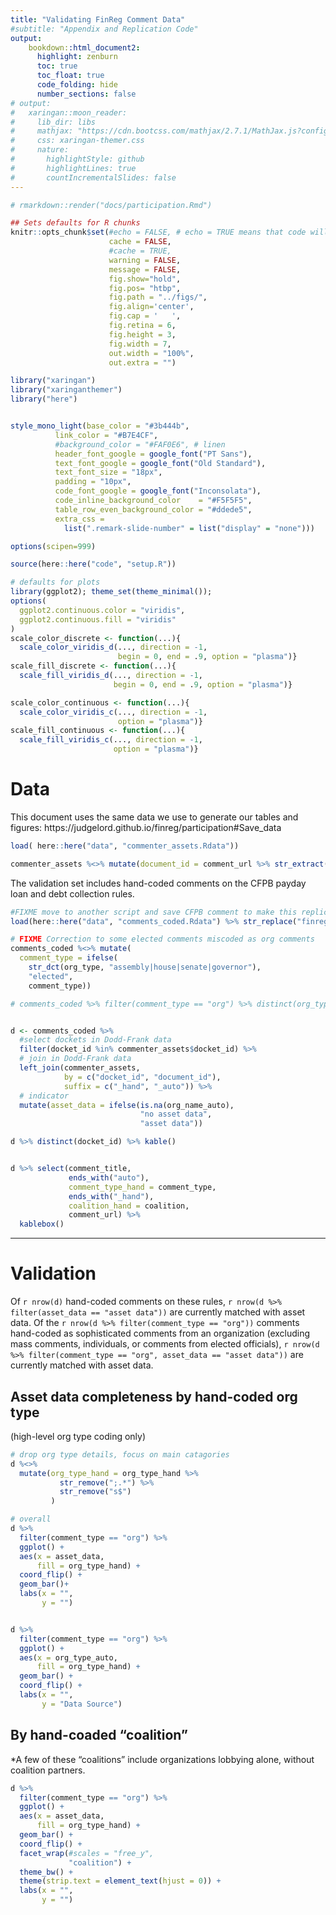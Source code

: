 ```yaml
---
title: "Validating FinReg Comment Data"
#subtitle: "Appendix and Replication Code" 
output:
    bookdown::html_document2:
      highlight: zenburn
      toc: true
      toc_float: true
      code_folding: hide
      number_sections: false
# output:
#   xaringan::moon_reader:
#     lib_dir: libs
#     mathjax: "https://cdn.bootcss.com/mathjax/2.7.1/MathJax.js?config=TeX-AMS_HTML"
#     css: xaringan-themer.css
#     nature:
#       highlightStyle: github
#       highlightLines: true
#       countIncrementalSlides: false
---
```




```r
# rmarkdown::render("docs/participation.Rmd")

## Sets defaults for R chunks
knitr::opts_chunk$set(#echo = FALSE, # echo = TRUE means that code will show
                      cache = FALSE,
                      #cache = TRUE,
                      warning = FALSE,
                      message = FALSE,
                      fig.show="hold",
                      fig.pos= "htbp",
                      fig.path = "../figs/",
                      fig.align='center',
                      fig.cap = '   ',
                      fig.retina = 6,
                      fig.height = 3,
                      fig.width = 7,
                      out.width = "100%",
                      out.extra = "")

library("xaringan")
library("xaringanthemer")
library("here")


style_mono_light(base_color = "#3b444b",
          link_color = "#B7E4CF",
          #background_color = "#FAF0E6", # linen
          header_font_google = google_font("PT Sans"), 
          text_font_google = google_font("Old Standard"), 
          text_font_size = "18px",
          padding = "10px",
          code_font_google = google_font("Inconsolata"), 
          code_inline_background_color    = "#F5F5F5", 
          table_row_even_background_color = "#ddede5",
          extra_css = 
            list(".remark-slide-number" = list("display" = "none")))
```

```r
options(scipen=999)

source(here::here("code", "setup.R"))

# defaults for plots
library(ggplot2); theme_set(theme_minimal());
options(
  ggplot2.continuous.color = "viridis",
  ggplot2.continuous.fill = "viridis"
)
scale_color_discrete <- function(...){
  scale_color_viridis_d(..., direction = -1, 
                        begin = 0, end = .9, option = "plasma")}
scale_fill_discrete <- function(...){
  scale_fill_viridis_d(..., direction = -1, 
                       begin = 0, end = .9, option = "plasma")}

scale_color_continuous <- function(...){
  scale_color_viridis_c(..., direction = -1, 
                        option = "plasma")}
scale_fill_continuous <- function(...){
  scale_fill_viridis_c(..., direction = -1, 
                       option = "plasma")}
```

# Data

This document uses the same data we use to generate our tables and figures: https://judgelord.github.io/finreg/participation#Save_data

```r
load( here::here("data", "commenter_assets.Rdata"))

commenter_assets %<>% mutate(document_id = comment_url %>% str_extract("CFPB.*")) %>% select(-comment_url)
```

The validation set includes hand-coded comments on the CFPB payday loan and debt collection rules.
```r
#FIXME move to another script and save CFPB comment to make this replicate
load(here::here("data", "comments_coded.Rdata") %>% str_replace("finreg", "dissertation")) 

# FIXME Correction to some elected comments miscoded as org comments 
comments_coded %<>% mutate(
  comment_type = ifelse(
    str_dct(org_type, "assembly|house|senate|governor"),
    "elected",
    comment_type))

# comments_coded %>% filter(comment_type == "org") %>% distinct(org_type %>% str_remove(";.*"), comment_type)


d <- comments_coded %>% 
  #select dockets in Dodd-Frank data 
  filter(docket_id %in% commenter_assets$docket_id) %>%
  # join in Dodd-Frank data
  left_join(commenter_assets,
            by = c("docket_id", "document_id"),
            suffix = c("_hand", "_auto")) %>% 
  # indicator
  mutate(asset_data = ifelse(is.na(org_name_auto),
                             "no asset data",
                             "asset data"))

d %>% distinct(docket_id) %>% kable()


d %>% select(comment_title,
             ends_with("auto"),
             comment_type_hand = comment_type,
             ends_with("_hand"),
             coalition_hand = coalition,
             comment_url) %>%
  kablebox()
```

---

# Validation

Of `r nrow(d)` hand-coded comments on these rules, `r nrow(d %>% filter(asset_data == "asset data"))` are currently matched with asset data. Of the `r nrow(d %>% filter(comment_type == "org"))` comments hand-coded as sophisticated comments from an organization (excluding mass comments, individuals, or comments from elected officials), `r nrow(d %>% filter(comment_type == "org", asset_data == "asset data"))` are currently matched with asset data. 

## Asset data completeness by hand-coded org type

(high-level org type coding only)

```r
# drop org type details, focus on main catagories
d %<>% 
  mutate(org_type_hand = org_type_hand %>%
           str_remove(";.*") %>% 
           str_remove("s$")
         )

# overall
d %>% 
  filter(comment_type == "org") %>%
  ggplot() +
  aes(x = asset_data, 
      fill = org_type_hand) + 
  coord_flip() + 
  geom_bar()+ 
  labs(x = "",
       y = "")


d %>% 
  filter(comment_type == "org") %>%
  ggplot() +
  aes(x = org_type_auto, 
      fill = org_type_hand) + 
  geom_bar() + 
  coord_flip() + 
  labs(x = "",
       y = "Data Source")
```


## By hand-coaded "coalition"

*A few of these "coalitions" include organizations lobbying alone, without coalition partners. 

```r
d %>% 
  filter(comment_type == "org") %>%
  ggplot() +
  aes(x = asset_data, 
      fill = org_type_hand) + 
  geom_bar() + 
  coord_flip() + 
  facet_wrap(#scales = "free_y",
             "coalition") +
  theme_bw() +
  theme(strip.text = element_text(hjust = 0)) + 
  labs(x = "",
       y = "")

```
